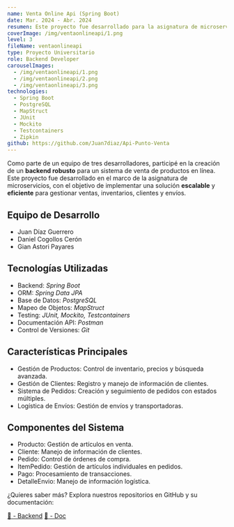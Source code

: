 ```yaml
---
name: Venta Online Api (Spring Boot)
date: Mar. 2024 - Abr. 2024
resumen: Este proyecto fue desarrollado para la asignatura de microservicios, con el objetivo de implementar una solución escalable para gestionar ventas, inventarios, clientes y envíos.
coverImage: /img/ventaonlineapi/1.png
level: 3
fileName: ventaonlineapi
type: Proyecto Universitario
role: Backend Developer
carouselImages:
  - /img/ventaonlineapi/1.png
  - /img/ventaonlineapi/2.png
  - /img/ventaonlineapi/3.png
technologies:
  - Spring Boot
  - PostgreSQL
  - MapStruct
  - JUnit
  - Mockito
  - Testcontainers
  - Zipkin
github: https://github.com/Juan7diaz/Api-Punto-Venta
---
```


Como parte de un equipo de tres desarrolladores, participé en la creación de un **backend robusto** para un sistema de venta de productos en línea. Este proyecto fue desarrollado en el marco de la asignatura de microservicios, con el objetivo de implementar una solución **escalable** y **eficiente** para gestionar ventas, inventarios, clientes y envíos.

## Equipo de Desarrollo

- Juan Díaz Guerrero
- Daniel Cogollos Cerón
- Gian Astori Payares

## Tecnologías Utilizadas

- Backend: *Spring Boot*
- ORM: *Spring Data JPA*
- Base de Datos: *PostgreSQL*
- Mapeo de Objetos: *MapStruct*
- Testing: *JUnit, Mockito, Testcontainers*
- Documentación API: *Postman*
- Control de Versiones: *Git*

## Características Principales

- Gestión de Productos: Control de inventario, precios y búsqueda avanzada.
- Gestión de Clientes: Registro y manejo de información de clientes.
- Sistema de Pedidos: Creación y seguimiento de pedidos con estados múltiples.
- Logística de Envíos: Gestión de envíos y transportadoras.

## Componentes del Sistema

- Producto: Gestión de artículos en venta.
- Cliente: Manejo de información de clientes.
- Pedido: Control de órdenes de compra.
- ItemPedido: Gestión de artículos individuales en pedidos.
- Pago: Procesamiento de transacciones.
- DetalleEnvio: Manejo de información logística.

¿Quieres saber más? Explora nuestros repositorios en GitHub y su documentación:

[🎒 - Backend](https://github.com/Juan7diaz/Api-Punto-Venta)
[📂 - Doc](https://documenter.getpostman.com/view/15834105/2sA35G3hSp#50dd6757-03c7-42a0-8fd6-1d5cb9155b58)
